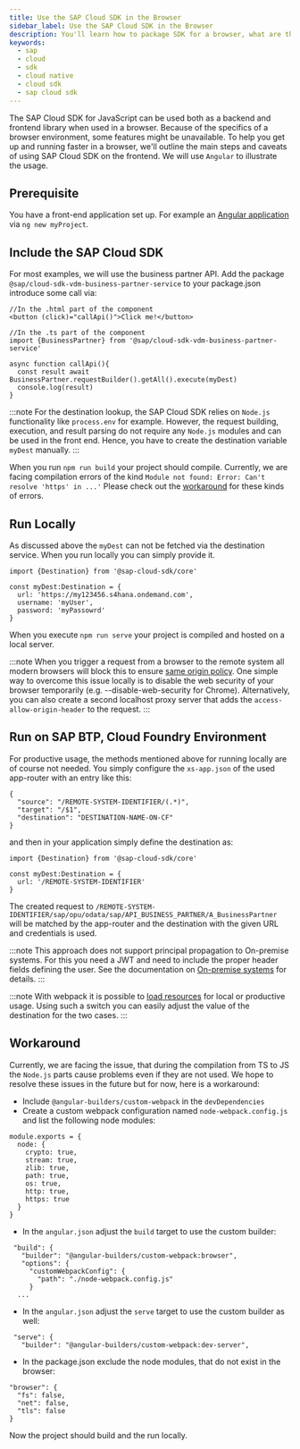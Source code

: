 ```yaml
---
title: Use the SAP Cloud SDK in the Browser
sidebar_label: Use the SAP Cloud SDK in the Browser
description: You'll learn how to package SDK for a browser, what are the limitations, and how to use it with popular frontend frameworks.
keywords:
  - sap
  - cloud
  - sdk
  - cloud native
  - cloud sdk
  - sap cloud sdk
---
```


The SAP Cloud SDK for JavaScript can be used both as a backend and frontend library when used in a browser.
Because of the specifics of a browser environment, some features might be unavailable.
To help you get up and running faster in a browser, we'll outline the main steps and caveats of using SAP Cloud SDK on the frontend.
We will use `Angular` to illustrate the usage.

## Prerequisite

You have a front-end application set up.
For example an [Angular application](https://angular.io/cli/new) via `ng new myProject`.

## Include the SAP Cloud SDK

For most examples, we will use the business partner API.
Add the package `@sap/cloud-sdk-vdm-business-partner-service` to your package.json introduce some call via:

```
//In the .html part of the component
<button (click)="callApi()">Click me!</button>

//In the .ts part of the component
import {BusinessPartner} from '@sap/cloud-sdk-vdm-business-partner-service'

async function callApi(){
  const result await BusinessPartner.requestBuilder().getAll().execute(myDest)
  console.log(result)
}
```

:::note
For the destination lookup, the SAP Cloud SDK relies on `Node.js` functionality like `process.env` for example.
However, the request building, execution, and result parsing do not require any `Node.js` modules and can be used in the front end.
Hence, you have to create the destination variable `myDest` manually.
:::

When you run `npm run build` your project should compile.
Currently, we are facing compilation errors of the kind `Module not found: Error: Can't resolve 'https' in ...'`
Please check out the [workaround](#workaround) for these kinds of errors.

## Run Locally

As discussed above the `myDest` can not be fetched via the destination service.
When you run locally you can simply provide it.

```
import {Destination} from '@sap-cloud-sdk/core'

const myDest:Destination = {
  url: 'https://my123456.s4hana.ondemand.com',
  username: 'myUser',
  password: 'myPassowrd'
}
```

When you execute `npm run serve` your project is compiled and hosted on a local server.

:::note
When you trigger a request from a browser to the remote system all modern browsers will block this to ensure [same origin policy](https://en.wikipedia.org/wiki/Same-origin_policy).
One simple way to overcome this issue locally is to disable the web security of your browser temporarily (e.g. --disable-web-security for Chrome).
Alternatively, you can also create a second localhost proxy server that adds the `access-allow-origin-header` to the request.
:::

## Run on SAP BTP, Cloud Foundry Environment

For productive usage, the methods mentioned above for running locally are of course not needed.
You simply configure the `xs-app.json` of the used app-router with an entry like this:

```
{
  "source": "/REMOTE-SYSTEM-IDENTIFIER/(.*)",
  "target": "/$1",
  "destination": "DESTINATION-NAME-ON-CF"
}
```

and then in your application simply define the destination as:

```
import {Destination} from '@sap-cloud-sdk/core'

const myDest:Destination = {
  url: '/REMOTE-SYSTEM-IDENTIFIER'
}
```

The created request to `/REMOTE-SYSTEM-IDENTIFIER/sap/opu/odata/sap/API_BUSINESS_PARTNER/A_BusinessPartner` will be matched by the app-router and the destination with the given URL and credentials is used.

:::note
This approach does not support principal propagation to On-premise systems.
For this you need a JWT and need to include the proper header fields defining the user.
See the documentation on [On-premise systems](../features/connectivity/on-premise.mdx) for details.
:::

:::note
With webpack it is possible to [load resources](https://webpack.js.org/plugins/normal-module-replacement-plugin/) for local or productive usage.
Using such a switch you can easily adjust the value of the destination for the two cases.
:::

## Workaround

Currently, we are facing the issue, that during the compilation from TS to JS the `Node.js` parts cause problems even if they are not used.
We hope to resolve these issues in the future but for now, here is a workaround:

- Include `@angular-builders/custom-webpack` in the `devDependencies`
- Create a custom webpack configuration named `node-webpack.config.js` and list the following node modules:

```
module.exports = {
  node: {
    crypto: true,
    stream: true,
    zlib: true,
    path: true,
    os: true,
    http: true,
    https: true
  }
}
```

- In the `angular.json` adjust the `build` target to use the custom builder:

```
 "build": {
   "builder": "@angular-builders/custom-webpack:browser",
   "options": {
     "customWebpackConfig": {
       "path": "./node-webpack.config.js"
     }
  ...
```

- In the `angular.json` adjust the `serve` target to use the custom builder as well:

```
 "serve": {
   "builder": "@angular-builders/custom-webpack:dev-server",
```

- In the package.json exclude the node modules, that do not exist in the browser:

```
"browser": {
  "fs": false,
  "net": false,
  "tls": false
}
```

Now the project should build and the run locally.
